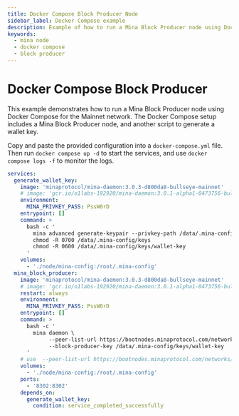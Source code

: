 ```yaml
---
title: Docker Compose Block Producer Node
sidebar_label: Docker Compose example
description: Example of how to run a Mina Block Producer node using Docker Compose.
keywords:
  - mina node
  - docker compose
  - block producer
---
```


# Docker Compose Block Producer

This example demonstrates how to run a Mina Block Producer node using Docker Compose for the Mainnet network. The Docker Compose setup includes a Mina Block Producer node, and another script to generate a wallet key.

Copy and paste the provided configuration into a `docker-compose.yml` file. Then run `docker compose up -d` to start the services, and use `docker compose logs -f` to monitor the logs.

```yaml
services:
  generate_wallet_key:
    image: 'minaprotocol/mina-daemon:3.0.3-d800da8-bullseye-mainnet'
    # image: 'gcr.io/o1labs-192920/mina-daemon:3.0.1-alpha1-0473756-bullseye-devnet' # Use this image for Devnet
    environment:
      MINA_PRIVKEY_PASS: PssW0rD
    entrypoint: []
    command: >
      bash -c '
        mina advanced generate-keypair --privkey-path /data/.mina-config/keys/wallet-key
        chmod -R 0700 /data/.mina-config/keys
        chmod -R 0600 /data/.mina-config/keys/wallet-key
      '
    volumes:
      - './node/mina-config:/root/.mina-config'
  mina_block_producer:
    image: 'minaprotocol/mina-daemon:3.0.3-d800da8-bullseye-mainnet'
    # image: 'gcr.io/o1labs-192920/mina-daemon:3.0.1-alpha1-0473756-bullseye-devnet' # Use this image for Devnet
    restart: always
    environment:
      MINA_PRIVKEY_PASS: PssW0rD
    entrypoint: []
    command: >
      bash -c '
        mina daemon \
             --peer-list-url https://bootnodes.minaprotocol.com/networks/mainnet.txt \
             --block-producer-key /data/.mina-config/keys/wallet-key
      '
    # use  --peer-list-url https://bootnodes.minaprotocol.com/networks/devnet.txt for Devnet
    volumes:
      - './node/mina-config:/root/.mina-config'
    ports:
      - '8302:8302'
    depends_on:
      generate_wallet_key:
        condition: service_completed_successfully
```
